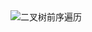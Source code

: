 
<Flex justify="center">
  <Image
    src="https://cdn.jsdelivr.net/gh/heliannuuthus/heliannuuthus.github.io@assets/static/img/2024-10-29/二叉树前序遍历-2024-10-29-21-30-38.png"
    preview={{
      mask: false,
    }}
    alt="二叉树前序遍历"
  />
</Flex>

```java file=../../_codes/tree-traversal/PreOrderTraversal.java title="/src/com/github/heliannuuthus/PreOrderTraversal.java" showLineNumbers

```
